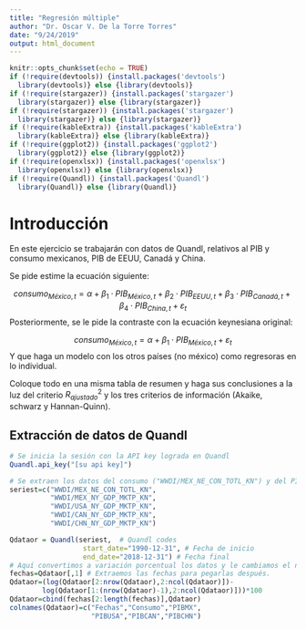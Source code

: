 ```yaml
---
title: "Regresión múltiple"
author: "Dr. Oscar V. De la Torre Torres"
date: "9/24/2019"
output: html_document
---
```


```r
knitr::opts_chunk$set(echo = TRUE)
if (!require(devtools)) {install.packages('devtools')
  library(devtools)} else {library(devtools)}
if (!require(stargazer)) {install.packages('stargazer')
  library(stargazer)} else {library(stargazer)}
if (!require(stargazer)) {install.packages('stargazer')
  library(stargazer)} else {library(stargazer)}
if (!require(kableExtra)) {install.packages('kableExtra')
  library(kableExtra)} else {library(kableExtra)}
if (!require(ggplot2)) {install.packages('ggplot2')
  library(ggplot2)} else {library(ggplot2)}
if (!require(openxlsx)) {install.packages('openxlsx')
  library(openxlsx)} else {library(openxlsx)}
if (!require(Quandl)) {install.packages('Quandl')
  library(Quandl)} else {library(Quandl)}

```

# Introducción

En este ejercicio se trabajarán con datos de Quandl, relativos al PIB y consumo mexicanos, PIB de EEUU, Canadá y China.

Se pide estime la ecuación siguiente:

$$consumo_{México,t}=\alpha+\beta_1\cdot PIB_{México,t}+\beta_2\cdot PIB_{EEUU,t}+\beta_3\cdot PIB_{Canadá,t}+\beta_4\cdot PIB_{China,t}+\varepsilon_t$$
Posteriormente, se le pide la contraste con la ecuación keynesiana original:

$$consumo_{México,t}=\alpha+\beta_1\cdot PIB_{México,t}+\varepsilon_t$$
Y que haga un modelo con los otros países (no méxico) como regresoras en lo individual.

Coloque todo en una misma tabla de resumen y haga sus conclusiones a la luz del criterio $R^2_{ajustado}$ y los tres criterios de información (Akaike, schwarz y Hannan-Quinn).

## Extracción de datos de Quandl

```r
# Se inicia la sesión con la API key lograda en Quandl
Quandl.api_key("[su api key]")

# Se extraen los datos del consumo ("WWDI/MEX_NE_CON_TOTL_KN") y del PIB ("WWDI/MEX_NY_GDP_MKTP_KN") de la base de datos de Quandl:
seriest=c("WWDI/MEX_NE_CON_TOTL_KN",
          "WWDI/MEX_NY_GDP_MKTP_KN",
          "WWDI/USA_NY_GDP_MKTP_KN",
          "WWDI/CAN_NY_GDP_MKTP_KN",
          "WWDI/CHN_NY_GDP_MKTP_KN")

Qdataor = Quandl(seriest,  # Quandl codes
                  start_date="1990-12-31", # Fecha de inicio
                  end_date="2018-12-31") # Fecha final
# Aquí convertimos a variación porcentual los datos y le cambiamos el nombre a los encabezados:
fechas=Qdataor[,1] # Extraemos las fechas para pegarlas después.
Qdataor=(log(Qdataor[2:nrow(Qdataor),2:ncol(Qdataor)])-
        log(Qdataor[1:(nrow(Qdataor)-1),2:ncol(Qdataor)]))*100
Qdataor=cbind(fechas[2:length(fechas)],Qdataor)
colnames(Qdataor)=c("Fechas","Consumo","PIBMX",
                    "PIBUSA","PIBCAN","PIBCHN")
```
